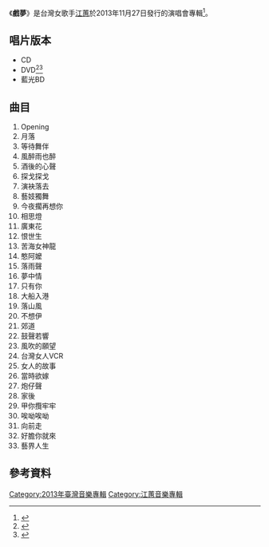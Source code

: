 {{Infobox Album
| Name = 戲夢
| Original_name = 
| Type = 現場
| Longtype =
| Artist = [[江蕙|江蕙]]
| Cover = 
| Released = 2013年11月27日（台灣）
| Recorded = 
| Genre = [[台語流行音樂|台語流行音樂]]
| Length = 
| Label = [[喜歡音樂|喜歡音樂]]
| Producer = 
| Reviews = 
| Last album = [[初登場Live|初登場Live]]<br />（2009年）
| This album = '''戲夢'''<br />（2013年）
| Next album = [[2013鏡花水月演唱會live|2013鏡花水月演唱會live]]<br />（2015年）
| Misc = 
}}
《'''戲夢'''》是台灣女歌手[[江蕙|江蕙]]於2013年11月27日發行的演唱會專輯<ref>{{cite news|title=江蕙打造《戲夢》感謝父親　「落雨聲」收錄歌迷無遺憾|url=http://star.ettoday.net/news/298197|publisher=東森新聞|date=2013-11-20|author=林政平|accessdate=2016-03-16|archive-date=2019-11-28|archive-url=https://web.archive.org/web/20191128140839/https://star.ettoday.net/news/298197|dead-url=no}}</ref>。

== 唱片版本 ==
* CD
* DVD<ref>{{cite news|title=「光速蕙」江蕙「戲夢」演唱會DVD，風光締造秒殺奇蹟，背後飆汗|url=http://www.twtimes.com.tw/index.php?page=news&nid=376324|publisher=臺灣時報|date=2013-12-05|author=陳春桂|accessdate=2016-03-16}}{{Dead link|date=2020年1月 |bot=InternetArchiveBot |fix-attempted=yes }}</ref><ref>{{cite news|title=江蕙戲夢DVD 銷售5冠王 － 當年開唱掉肉5公斤 下台時體力不支 腿軟癱坐階梯|url=http://ent.ltn.com.tw/news/paper/735966|publisher=自由時報|date=2013-12-05|author=陳慧玲|accessdate=2016-03-16|archive-date=2019-11-30|archive-url=https://web.archive.org/web/20191130065757/https://ent.ltn.com.tw/news/paper/735966}}</ref>
* 藍光BD

== 曲目 ==
# Opening
# 月落 
# 等待舞伴 
# 風醉雨也醉 
# 酒後的心聲 
# 探戈探戈 
# 演袂落去 
# 藝妓獨舞 
# 今夜擱再想你 
# 相思燈 
# 廣東花 
# 恨世生 
# 苦海女神龍 
# 憨阿嬤 
# 落雨聲 
# 夢中情 
# 只有你 
# 大船入港 
# 落山風 
# 不想伊 
# 郊道 
# 鼓聲若響 
# 風吹的願望 
# 台灣女人VCR 
# 女人的故事 
# 當時欲嫁 
# 炮仔聲 
# 家後 
# 甲你攬牢牢 
# 唉呦唉呦 
# 向前走 
# 好膽你就來 
# 藝界人生 

== 參考資料 ==
<references/>

{{江蕙}}

[[Category:2013年臺灣音樂專輯|Category:2013年臺灣音樂專輯]]
[[Category:江蕙音樂專輯|Category:江蕙音樂專輯]]